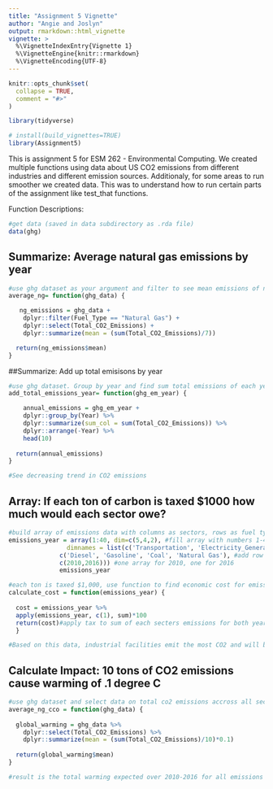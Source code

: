 ```yaml
---
title: "Assignment 5 Vignette"
author: "Angie and Joslyn"
output: rmarkdown::html_vignette
vignette: >
  %\VignetteIndexEntry{Vignette 1}
  %\VignetteEngine{knitr::rmarkdown}
  %\VignetteEncoding{UTF-8}
---
```


```r
knitr::opts_chunk$set(
  collapse = TRUE,
  comment = "#>"
)
```

```r
library(tidyverse)

# install(build_vignettes=TRUE)
library(Assignment5)

```

This is assignment 5 for ESM 262 - Environmental Computing. We created multiple functions using data about US CO2 emissions from different industries and different emission sources. Additionaly, for some areas to run smoother we created data. This was to understand how to run certain parts of the assignment like test_that functions. 

Function Descriptions: 

```r
#get data (saved in data subdirectory as .rda file)
data(ghg)

```


## Summarize: Average natural gas emissions by year
```r

#use ghg dataset as your argument and filter to see mean emissions of natural gas over the 7 years of data
average_ng= function(ghg_data) {

   ng_emissions = ghg_data +
    dplyr::filter(Fuel_Type == "Natural Gas") +
    dplyr::select(Total_CO2_Emissions) +
    dplyr::summarize(mean = (sum(Total_CO2_Emissions)/7))

  return(ng_emissions$mean)
}

```


##Summarize: Add up total emisisons by year
```r
#use ghg dataset. Group by year and find sum total emissions of each year in chronological order
add_total_emissions_year= function(ghg_em_year) {

    annual_emissions = ghg_em_year +
    dplyr::group_by(Year) %>%
    dplyr::summarize(sum_col = sum(Total_CO2_Emissions)) %>%
    dplyr::arrange(-Year) %>%
    head(10)
    
  return(annual_emissions)
}

#See decreasing trend in CO2 emissions

```



## Array: If each ton of carbon is taxed $1000 how much would each sector owe?
```r

#build array of emissions data with columns as sectors, rows as fuel type, and arrays as the years 2010 and 2016.
emissions_year = array(1:40, dim=c(5,4,2), #fill array with numbers 1-40 FAKE DATA
                dimnames = list(c('Transportation', 'Electricity_Generation', 'Residential', 'Commercial',  'Industrial'), # add column names
              c('Diesel', 'Gasoline', 'Coal', 'Natural Gas'), #add row names
              c(2010,2016))) #one array for 2010, one for 2016
              emissions_year 

#each ton is taxed $1,000, use function to find economic cost for emissions for each sector. Data was created for array in above code so data is not accurate.
calculate_cost = function(emissions_year) {
  
  cost = emissions_year %>% 
  apply(emissions_year, c(1), sum)*100
  return(cost)#apply tax to sum of each secters emissions for both years
  }

#Based on this data, industrial facilities emit the most CO2 and will be taxed the most

```


## Calculate Impact: 10 tons of CO2 emissions cause warming of .1 degree C
```r
#use ghg dataset and select data on total co2 emissions accross all sectors and years. Divide by 10 since and multiply by .1 to get expected warming. 
average_ng_cco = function(ghg_data) {
  
  global_warming = ghg_data %>%
    dplyr::select(Total_CO2_Emissions) %>%
    dplyr::summarize(mean = (sum(Total_CO2_Emissions)/10)*0.1)
  
  return(global_warming$mean)
}

#result is the total warming expected over 2010-2016 for all emissions in that time
```



